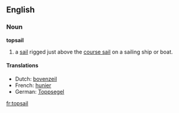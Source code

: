 ==English==
===Noun===
'''topsail'''

# {{nautical}} a [[sail]] rigged just above the [[course sail]] on a sailing ship or boat.

====Translations====
{{top}}
* Dutch: [[bovenzeil]] {{n}}
* French: [[hunier]] {{m}}
* German: [[Toppsegel]] {{n}}
{{bottom}}

[[fr:topsail]]